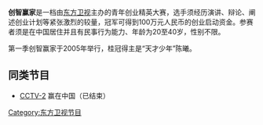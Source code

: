{{About|东方卫视主办的节目|同名的竞赛节目|创智赢家 (美国真人秀)}}
'''创智赢家'''是一档由[[东方卫视|东方卫视]]主办的青年创业精英大赛，选手须经历演讲、辩论、阐述创业计划等紧张激烈的较量，冠军可得到100万元人民币的创业启动资金。参赛者须是在中国居住并且有民事行为能力、年龄为20至40岁，性别不限。

第一季创智赢家于2005年举行，桂冠得主是“天才少年”陈曦。

==同类节目==

*[[CCTV-2|CCTV-2]] 赢在中国（已结束）

[[Category:东方卫视节目|Category:东方卫视节目]]